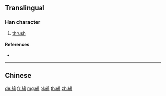 {{character info/new}}
{{also|鶇|鶫}}
==Translingual==

===Han character===
{{Han char|rn=196|rad=鸟|as=05|sn=10|four=|canj=KDPYM|ids=⿰东鸟}}

# [[thrush]]

====References====
* {{Han ref|kx=1505.141|hdz=74622.180|uh=9E2B|ud=40491}}

----

==Chinese==
{{zh-see|鶇}}

[[de:鸫]]
[[fr:鸫]]
[[mg:鸫]]
[[pl:鸫]]
[[th:鸫]]
[[zh:鸫]]